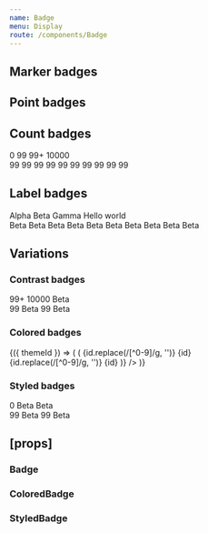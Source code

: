 ```yaml
---
name: Badge
menu: Display
route: /components/Badge
---
```



<PageTitle title="Badge" src="components/Badge" />

## Marker badges

<Playground>
  <ThemeWrapper>
    <Flex direction="row" alignItems="center">
      <div
        style={{
          position: 'relative',
          width: '20px',
          height: '20px',
          backgroundColor: themes.light['color-BG50-O40'],
          margin: '20px',
        }}
      >
        <Badge position="top-left" shape="marker" color="primary" />
        <Badge position="top-right" shape="marker" color="success" />
        <Badge position="bottom-left" shape="marker" color="warning" />
        <Badge position="bottom-right" shape="marker" color="danger" />
      </div>
      <Flex direction="row" alignItems="center" wrap>
        <Rhythm m={2}>
          <Badge shape="marker" color="primary" />
          <Badge shape="marker" color="success" />
          <Badge shape="marker" color="warning" />
          <Badge shape="marker" color="danger" />
          <Badge shape="marker" color="neutral" />
        </Rhythm>
        <Rhythm m={2}>
          <Badge shape="marker" color="primary" pulsing />
          <Badge shape="marker" color="success" pulsing />
          <Badge shape="marker" color="warning" pulsing />
          <Badge shape="marker" color="danger" pulsing />
          <Badge shape="marker" color="neutral" pulsing />
        </Rhythm>
      </Flex>
    </Flex>
  </ThemeWrapper>
</Playground>

## Point badges

<Playground>
  <ThemeWrapper>
    <Flex direction="row" alignItems="center">
      <div
        style={{
          position: 'relative',
          width: '20px',
          height: '20px',
          backgroundColor: themes.light['color-BG50-O40'],
          margin: '20px',
        }}
      >
        <Badge position="top-left" shape="point" color="primary" />
        <Badge position="top-right" shape="point" color="success" />
        <Badge position="bottom-left" shape="point" color="warning" />
        <Badge position="bottom-right" shape="point" color="danger" />
      </div>
      <Flex direction="row" alignItems="center" wrap>
        <Rhythm m={2}>
          <Badge shape="point" color="primary" />
          <Badge shape="point" color="success" />
          <Badge shape="point" color="warning" />
          <Badge shape="point" color="danger" />
          <Badge shape="point" color="neutral" />
        </Rhythm>
        <Rhythm m={2}>
          <Badge shape="point" color="primary" pulsing />
          <Badge shape="point" color="success" pulsing />
          <Badge shape="point" color="warning" pulsing />
          <Badge shape="point" color="danger" pulsing />
          <Badge shape="point" color="neutral" pulsing />
        </Rhythm>
      </Flex>
    </Flex>
  </ThemeWrapper>
</Playground>

## Count badges

<Playground>
  <ThemeWrapper>
    <Flex direction="row" alignItems="center">
      <div
        style={{
          position: 'relative',
          width: '40px',
          height: '40px',
          backgroundColor: themes.light['color-BG50-O40'],
          margin: '20px',
          marginRight: 40,
        }}
      >
        <Badge position="top-left" shape="count" color="primary">
          0
        </Badge>
        <Badge position="top-right" shape="count" color="success">
          99
        </Badge>
        <Badge position="bottom-left" shape="count" color="warning">
          99+
        </Badge>
        <Badge position="bottom-right" shape="count" color="danger">
          10000
        </Badge>
      </div>
      <Flex direction="row" alignItems="center" wrap>
        <Rhythm m={2}>
          <Badge shape="count" color="primary">
            99
          </Badge>
          <Badge shape="count" color="success">
            99
          </Badge>
          <Badge shape="count" color="warning">
            99
          </Badge>
          <Badge shape="count" color="danger">
            99
          </Badge>
          <Badge shape="count" color="neutral">
            99
          </Badge>
        </Rhythm>
        <Rhythm m={2}>
          <Badge shape="count" color="primary" pulsing>
            99
          </Badge>
          <Badge shape="count" color="success" pulsing>
            99
          </Badge>
          <Badge shape="count" color="warning" pulsing>
            99
          </Badge>
          <Badge shape="count" color="danger" pulsing>
            99
          </Badge>
          <Badge shape="count" color="neutral" pulsing>
            99
          </Badge>
        </Rhythm>
      </Flex>
    </Flex>
  </ThemeWrapper>
</Playground>

## Label badges

<Playground>
  <ThemeWrapper>
    <Flex direction="row" alignItems="center">
      <div
        style={{
          position: 'relative',
          width: '100px',
          height: '40px',
          backgroundColor: themes.light['color-BG50-O40'],
          margin: '20px',
          marginRight: 60,
        }}
      >
        <Badge position="top-left" shape="label" color="primary">
          Alpha
        </Badge>
        <Badge position="top-right" shape="label" color="success">
          Beta
        </Badge>
        <Badge position="bottom-left" shape="label" color="warning">
          Gamma
        </Badge>
        <Badge position="bottom-right" shape="label" color="danger">
          Hello world
        </Badge>
      </div>
      <Flex direction="row" alignItems="center" wrap>
        <Rhythm m={2}>
          <Badge shape="label" color="primary">
            Beta
          </Badge>
          <Badge shape="label" color="success">
            Beta
          </Badge>
          <Badge shape="label" color="warning">
            Beta
          </Badge>
          <Badge shape="label" color="danger">
            Beta
          </Badge>
          <Badge shape="label" color="neutral">
            Beta
          </Badge>
        </Rhythm>
        <Rhythm m={2}>
          <Badge shape="label" color="primary" pulsing>
            Beta
          </Badge>
          <Badge shape="label" color="success" pulsing>
            Beta
          </Badge>
          <Badge shape="label" color="warning" pulsing>
            Beta
          </Badge>
          <Badge shape="label" color="danger" pulsing>
            Beta
          </Badge>
          <Badge shape="label" color="neutral" pulsing>
            Beta
          </Badge>
        </Rhythm>
      </Flex>
    </Flex>
  </ThemeWrapper>
</Playground>

## Variations

### Contrast badges

<Playground>
  <ThemeWrapper contrast>
    <Flex direction="row" alignItems="center">
      <div
        style={{
          position: 'relative',
          width: '60px',
          height: '40px',
          backgroundColor: themes.light['contrast-palette-quietest-color'],
          margin: '20px',
          marginRight: 40,
        }}
      >
        <Badge contrast position="top-left" shape="marker" />
        <Badge contrast position="top-right" shape="count">
          99+
        </Badge>
        <Badge contrast position="bottom-left" shape="count">
          10000
        </Badge>
        <Badge contrast position="bottom-right" shape="label">
          Beta
        </Badge>
      </div>
      <Flex direction="row" alignItems="center" wrap>
        <Flex direction="row" alignItems="center">
          <Rhythm m={2}>
            <Badge shape="point" contrast />
            <Badge shape="marker" contrast />
            <Badge shape="count" contrast>
              99
            </Badge>
            <Badge shape="label" contrast>
              Beta
            </Badge>
          </Rhythm>
        </Flex>
        <Flex direction="row" alignItems="center">
          <Rhythm m={2}>
            <Badge shape="point" contrast pulsing />
            <Badge shape="marker" contrast pulsing />
            <Badge shape="count" contrast pulsing>
              99
            </Badge>
            <Badge shape="label" contrast pulsing>
              Beta
            </Badge>
          </Rhythm>
        </Flex>
      </Flex>
    </Flex>
  </ThemeWrapper>
</Playground>

### Colored badges

<Playground>
  <ThemeWrapper withThemeId>
    {({ themeId }) => (
      <Flex wrap>
        <ColorLooper
          themeId={themeId}
          render={({ id }) => (
            <Rhythm mx={2} key={`P${id}`}>
              <Flex direction="column" alignItems="center" justifyContent="center">
                <Rhythm my={2}>
                  <ColoredBadge themeId={themeId} shape="point" colorId={id} />
                  <ColoredBadge themeId={themeId} shape="marker" colorId={id} />
                  <ColoredBadge themeId={themeId} shape="count" colorId={id}>
                    {id.replace(/[^0-9]/g, '')}
                  </ColoredBadge>
                  <ColoredBadge themeId={themeId} shape="label" colorId={id}>
                    {id}
                  </ColoredBadge>
                  <br />
                  <ColoredBadge themeId={themeId} shape="point" colorId={id} pulsing />
                  <ColoredBadge themeId={themeId} shape="marker" colorId={id} pulsing />
                  <ColoredBadge themeId={themeId} shape="count" colorId={id} pulsing>
                    {id.replace(/[^0-9]/g, '')}
                  </ColoredBadge>
                  <ColoredBadge themeId={themeId} shape="label" colorId={id} pulsing>
                    {id}
                  </ColoredBadge>
                </Rhythm>
              </Flex>
            </Rhythm>
          )}
        />
      </Flex>
    )}
  </ThemeWrapper>
</Playground>

### Styled badges

<Playground>
  <ThemeWrapper>
    <Flex direction="row" alignItems="center">
      <div
        style={{
          position: 'relative',
          width: '60px',
          height: '40px',
          backgroundColor: themes.light['contrast-palette-quietest-color'],
          margin: '20px',
          marginRight: 40,
          flex: 'none',
        }}
      >
        <StyledBadge position="top-left" shape="marker" backgroundColor="#556270" textColor="#fff" />
        <StyledBadge position="top-right" shape="count" backgroundColor="#556270" textColor="#fff">
          0
        </StyledBadge>
        <StyledBadge position="bottom-left" shape="label" backgroundColor="#556270" textColor="#fff">
          Beta
        </StyledBadge>
        <StyledBadge
          position="bottom-right"
          shape="label"
          backgroundColor="#556270"
          textColor="#fff"
          style={{ fontSize: '16px' }}
        >
          Beta
        </StyledBadge>
      </div>
      <Flex direction="row" alignItems="center" wrap>
        <Flex direction="row" alignItems="center">
          <Rhythm m={2}>
            <StyledBadge shape="point" backgroundColor="#556270" textColor="#fff" />
            <StyledBadge shape="marker" backgroundColor="#556270" textColor="#fff" />
            <StyledBadge shape="count" backgroundColor="#556270" textColor="#fff">
              99
            </StyledBadge>
            <StyledBadge shape="label" backgroundColor="#556270" textColor="#fff">
              Beta
            </StyledBadge>
          </Rhythm>
        </Flex>
        <Flex direction="row" alignItems="center">
          <Rhythm m={2}>
            <StyledBadge shape="point" backgroundColor="#556270" textColor="#fff" pulsing />
            <StyledBadge shape="marker" backgroundColor="#556270" textColor="#fff" pulsing />
            <StyledBadge shape="count" backgroundColor="#556270" textColor="#fff" pulsing>
              99
            </StyledBadge>
            <StyledBadge shape="label" backgroundColor="#556270" textColor="#fff" pulsing>
              Beta
            </StyledBadge>
          </Rhythm>
        </Flex>
      </Flex>
    </Flex>
  </ThemeWrapper>
</Playground>

## \[props\]

### Badge

<Props of={Badge} />

### ColoredBadge

<Props of={ColoredBadge} />

### StyledBadge

<Props of={StyledBadge} />
